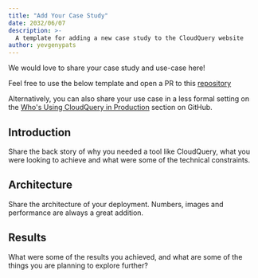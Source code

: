 ```yaml
---
title: "Add Your Case Study"
date: 2032/06/07
description: >-
  A template for adding a new case study to the CloudQuery website
author: yevgenypats
---
```



<CaseStudyHeader/>

We would love to share your case study and use-case here!

Feel free to use the below template and open a PR to this [repository](https://github.com/cloudquery/cloudquery/new/main/website/pages/case-studies)

Alternatively, you can also share your use case in a less formal setting on the [Who's Using CloudQuery in Production](https://github.com/cloudquery/cloudquery/issues/856) section on GitHub.

## Introduction

Share the back story of why you needed a tool like CloudQuery, what you were looking to achieve and
what were some of the technical constraints.

## Architecture

Share the architecture of your deployment. Numbers, images and performance are always a great addition.

## Results

What were some of the results you achieved, and what are some of the things you are planning to explore further?


